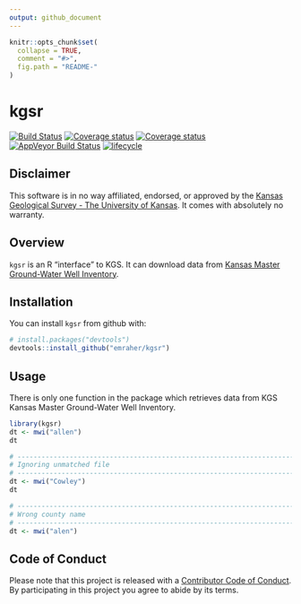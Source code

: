 ```yaml
---
output: github_document
---
```


<!-- README.md is generated from README.Rmd. Please edit that file -->

```r
knitr::opts_chunk$set(
  collapse = TRUE,
  comment = "#>",
  fig.path = "README-"
)
```

# kgsr

[![Build Status](https://travis-ci.org/emraher/kgsr.svg?branch=master)](https://travis-ci.org/emraher/kgsr)
[![Coverage status](https://codecov.io/gh/emraher/kgsr/branch/master/graph/badge.svg)](https://codecov.io/github/emraher/kgsr?branch=master)
[![Coverage status](https://coveralls.io/repos/github/emraher/kgsr/badge.svg)](https://coveralls.io/r/emraher/kgsr?branch=master)
[![AppVeyor Build Status](https://ci.appveyor.com/emraher/kgsr)](https://ci.appveyor.com/api/projects/status/github//emraher/kgsr/?branch=master&svg=true)
[![lifecycle](https://img.shields.io/badge/lifecycle-experimental-orange.svg)](https://www.tidyverse.org/lifecycle/#experimental)

## Disclaimer

This software is in no way affiliated, endorsed, or approved by the [Kansas Geological Survey - The University of Kansas](http://www.kgs.ku.edu/). It comes with absolutely no warranty.

## Overview

`kgsr` is an R "interface" to KGS. It can download data from [Kansas Master Ground-Water Well Inventory](http://hercules.kgs.ku.edu/geohydro/master_well/index.cfm).

## Installation

You can install `kgsr` from github with:

```r
# install.packages("devtools")
devtools::install_github("emraher/kgsr")
```
## Usage 

There is only one function in the package which retrieves data from KGS Kansas Master Ground-Water Well Inventory.

```r
library(kgsr)
dt <- mwi("allen")
dt

# -----------------------------------------------------------------------------
# Ignoring unmatched file
# -----------------------------------------------------------------------------
dt <- mwi("Cowley")
dt

# -----------------------------------------------------------------------------
# Wrong county name
# -----------------------------------------------------------------------------
dt <- mwi("alen")
```
## Code of Conduct
Please note that this project is released with a [Contributor Code of Conduct](CODE_OF_CONDUCT.md). By participating in this project you agree to abide by its terms.

